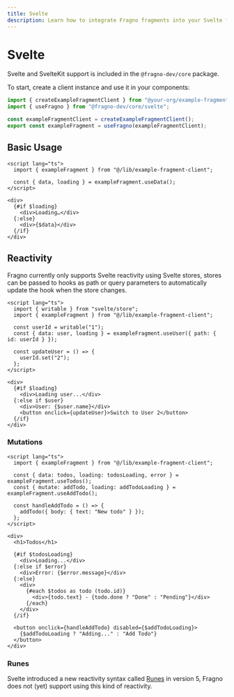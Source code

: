 ```yaml
---
title: Svelte
description: Learn how to integrate Fragno fragments into your Svelte frontend and SvelteKit backend
---
```


# Svelte

Svelte and SvelteKit support is included in the `@fragno-dev/core` package.

To start, create a client instance and use it in your components:

```typescript title="lib/example-fragment-client.ts"
import { createExampleFragmentClient } from "@your-org/example-fragment";
import { useFragno } from "@fragno-dev/core/svelte";

const exampleFragmentClient = createExampleFragmentClient();
export const exampleFragment = useFragno(exampleFragmentClient);
```

## Basic Usage

```svelte title="components/ExampleComponent.svelte"
<script lang="ts">
  import { exampleFragment } from "@/lib/example-fragment-client";

  const { data, loading } = exampleFragment.useData();
</script>

<div>
  {#if $loading}
    <div>Loading…</div>
  {:else}
    <div>{$data}</div>
  {/if}
</div>
```

## Reactivity

Fragno currently only supports Svelte reactivity using Svelte stores, stores can be passed to hooks
as path or query parameters to automatically update the hook when the store changes.

```svelte title="components/UserProfile.svelte"
<script lang="ts">
  import { writable } from "svelte/store";
  import { exampleFragment } from "@/lib/example-fragment-client";

  const userId = writable("1");
  const { data: user, loading } = exampleFragment.useUser({ path: { id: userId } });

  const updateUser = () => {
    userId.set("2");
  };
</script>

<div>
  {#if $loading}
    <div>Loading user...</div>
  {:else if $user}
    <div>User: {$user.name}</div>
    <button onclick={updateUser}>Switch to User 2</button>
  {/if}
</div>
```

### Mutations

```svelte title="components/TodoComponent.svelte"
<script lang="ts">
  import { exampleFragment } from "@/lib/example-fragment-client";

  const { data: todos, loading: todosLoading, error } = exampleFragment.useTodos();
  const { mutate: addTodo, loading: addTodoLoading } = exampleFragment.useAddTodo();

  const handleAddTodo = () => {
    addTodo({ body: { text: "New todo" } });
  };
</script>

<div>
  <h1>Todos</h1>

  {#if $todosLoading}
    <div>Loading...</div>
  {:else if $error}
    <div>Error: {$error.message}</div>
  {:else}
    <div>
      {#each $todos as todo (todo.id)}
        <div>{todo.text} - {todo.done ? "Done" : "Pending"}</div>
      {/each}
    </div>
  {/if}

  <button onclick={handleAddTodo} disabled={$addTodoLoading}>
    {$addTodoLoading ? "Adding..." : "Add Todo"}
  </button>
</div>
```

### Runes

Svelte introduced a new reactivity syntax called [Runes][svelte-rune-migration] in version 5, Fragno
does not (yet) support using this kind of reactivity.

[svelte-rune-migration]: https://svelte.dev/docs/svelte/v5-migration-guide#Reactivity-syntax-changes
